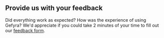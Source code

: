 ## Provide us with your feedback

Did everything work as expected? How was the experience of using Gefyra? 
We'd appreciate if you could take 2 minutes of your time to fill out our [feedback form](https://forms.gle/AWT9NparpTVk8E978).